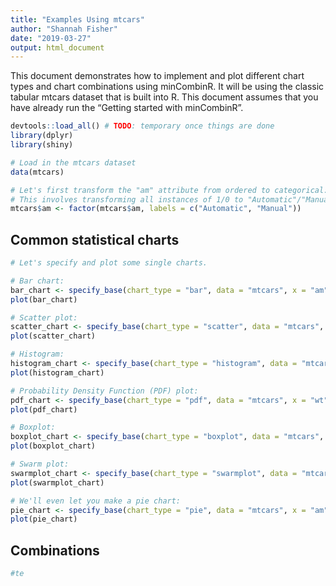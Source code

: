 ```yaml
---
title: "Examples Using mtcars"
author: "Shannah Fisher"
date: "2019-03-27"
output: html_document
---
```


This document demonstrates how to implement and plot different chart types and chart combinations using minCombinR. It will be using the classic tabular mtcars dataset that is built into R. This document assumes that you have already run the "Getting started with minCombinR".


```r

devtools::load_all() # TODO: temporary once things are done
library(dplyr)
library(shiny)

# Load in the mtcars dataset
data(mtcars)

# Let's first transform the "am" attribute from ordered to categorical:
# This involves transforming all instances of 1/0 to "Automatic"/"Manual": 
mtcars$am <- factor(mtcars$am, labels = c("Automatic", "Manual"))

```

## Common statistical charts

```r

# Let's specify and plot some single charts.

# Bar chart:
bar_chart <- specify_base(chart_type = "bar", data = "mtcars", x = "am")
plot(bar_chart)

# Scatter plot:
scatter_chart <- specify_base(chart_type = "scatter", data = "mtcars", x = "hp", y = "mpg")
plot(scatter_chart)

# Histogram:
histogram_chart <- specify_base(chart_type = "histogram", data = "mtcars", x = "mpg")
plot(histogram_chart)

# Probability Density Function (PDF) plot:
pdf_chart <- specify_base(chart_type = "pdf", data = "mtcars", x = "wt")
plot(pdf_chart)

# Boxplot:
boxplot_chart <- specify_base(chart_type = "boxplot", data = "mtcars", x = "am", y = "hp")
plot(boxplot_chart)

# Swarm plot:
swarmplot_chart <- specify_base(chart_type = "swarmplot", data = "mtcars", x = "am", y = "mpg")
plot(swarmplot_chart)

# We'll even let you make a pie chart:
pie_chart <- specify_base(chart_type = "pie", data = "mtcars", x = "am")
plot(pie_chart)

```

## Combinations

```r
#te

```
